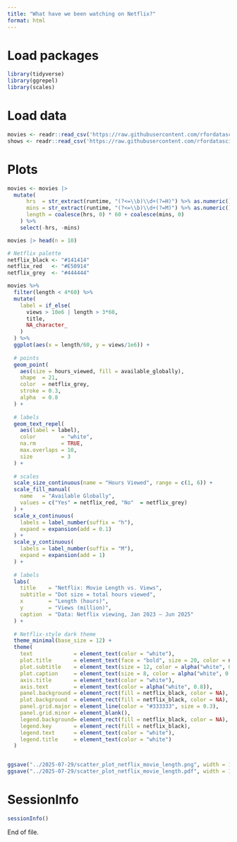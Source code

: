 ```yaml
---
title: "What have we been watching on Netflix?"
format: html
---
```


# Load packages

```r
library(tidyverse)
library(ggrepel)
library(scales)
```

# Load data

```r
movies <- readr::read_csv('https://raw.githubusercontent.com/rfordatascience/tidytuesday/main/data/2025/2025-07-29/movies.csv')
shows <- readr::read_csv('https://raw.githubusercontent.com/rfordatascience/tidytuesday/main/data/2025/2025-07-29/shows.csv')
```

# Plots

```r
movies <- movies |>
  mutate(
      hrs  = str_extract(runtime, "(?<=\\b)\\d+(?=H)") %>% as.numeric(),
      mins = str_extract(runtime, "(?<=\\b)\\d+(?=M)") %>% as.numeric(),
      length = coalesce(hrs, 0) * 60 + coalesce(mins, 0)
    ) %>% 
    select(-hrs, -mins)

movies |> head(n = 10)
```

```r
# Netflix palette
netflix_black <- "#141414"
netflix_red   <- "#E50914"
netflix_grey  <- "#444444"

movies %>% 
  filter(length < 4*60) %>%
  mutate(
    label = if_else(
      views > 10e6 | length > 3*60,   
      title,
      NA_character_
    )
  ) %>%
  ggplot(aes(x = length/60, y = views/1e6)) +
  
  # points
  geom_point(
    aes(size = hours_viewed, fill = available_globally),
    shape  = 21,
    color  = netflix_grey,
    stroke = 0.3,
    alpha  = 0.8
  ) +
  
  # labels
  geom_text_repel(
    aes(label = label),
    color        = "white",
    na.rm        = TRUE,
    max.overlaps = 10,
    size         = 3
  ) +
  
  # scales
  scale_size_continuous(name = "Hours Viewed", range = c(1, 6)) +
  scale_fill_manual(
    name   = "Available Globally",
    values = c("Yes" = netflix_red, "No"  = netflix_grey)
  ) +
  scale_x_continuous(
    labels = label_number(suffix = "h"),
    expand = expansion(add = 0.1)
  ) +
  scale_y_continuous(
    labels = label_number(suffix = "M"),
    expand = expansion(add = 1)
  ) +
  
  # labels
  labs(
    title    = "Netflix: Movie Length vs. Views",
    subtitle = "Dot size = total hours viewed",
    x        = "Length (hours)",
    y        = "Views (million)",
    caption  = "Data: Netflix viewing, Jan 2023 – Jun 2025"
  ) +
  
  # Netflix‐style dark theme
  theme_minimal(base_size = 12) +
  theme(
    text             = element_text(color = "white"),
    plot.title       = element_text(face = "bold", size = 20, color = netflix_red),
    plot.subtitle    = element_text(size = 12, color = alpha("white", 0.8)),
    plot.caption     = element_text(size = 8, color = alpha("white", 0.5)),
    axis.title       = element_text(color = "white"),
    axis.text        = element_text(color = alpha("white", 0.8)),
    panel.background = element_rect(fill = netflix_black, color = NA),
    plot.background  = element_rect(fill = netflix_black, color = NA),
    panel.grid.major = element_line(color = "#333333", size = 0.3),
    panel.grid.minor = element_blank(),
    legend.background= element_rect(fill = netflix_black, color = NA),
    legend.key       = element_rect(fill = netflix_black),
    legend.text      = element_text(color = "white"),
    legend.title     = element_text(color = "white")
  )


ggsave("../2025-07-29/scatter_plot_netflix_movie_length.png", width = 18, height = 12)
ggsave("../2025-07-29/scatter_plot_netflix_movie_length.pdf", width = 18, height = 12, dpi = 300)
```


# SessionInfo

```r
sessionInfo()
```

End of file.
